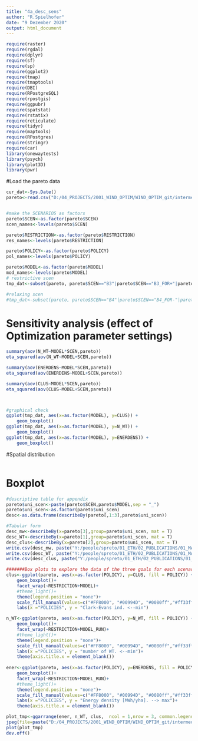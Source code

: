 ```yaml
---
title: "4a_desc_sens"
author: "R.Spielhofer"
date: "9 Dezember 2020"
output: html_document
---
```


```r

require(raster)
require(rgdal)
require(dplyr)
require(sf)
require(sp)
require(ggplot2)
require(tmap)
require(tmaptools)
require(DBI)
require(RPostgreSQL)
require(rpostgis)
require(ggpubr)
require(spatstat)
require(rstatix)
require(reticulate)
require(tidyr)
require(maptools)
require(RPostgres)
require(stringr)
require(car)
library(onewaytests)
library(psych)
library(plot3D)
library(pwr)
```

#Load the pareto data
```r
cur_dat<-Sys.Date()
pareto<-read.csv("D:/04_PROJECTS/2001_WIND_OPTIM/WIND_OPTIM_git/intermediate_steps/3_wp/NSGA3_RES/out/fitness_all_201228.csv", sep=",")


#make the SCENARIOS as factors
pareto$SCEN<-as.factor(pareto$SCEN)
scen_names<-levels(pareto$SCEN)

pareto$RESTRICTION<-as.factor(pareto$RESTRICTION)
res_names<-levels(pareto$RESTRICTION)

pareto$POLICY<-as.factor(pareto$POLICY)
pol_names<-levels(pareto$POLICY)

pareto$MODEL<-as.factor(pareto$MODEL)
mod_names<-levels(pareto$MODEL)
# restrictive scen
tmp_dat<-subset(pareto, pareto$SCEN=="B3"|pareto$SCEN=="B3_FOR+"|pareto$SCEN=="B3_ISOS+"|pareto$SCEN=="B3_CRF+")

#relaxing scen
#tmp_dat<-subset(pareto, pareto$SCEN=="B4"|pareto$SCEN=="B4_FOR-"|pareto$SCEN=="B4_ISOS-"|pareto$SCEN=="B4_CRF-")
```

# Sensitivity analysis (effect of Optimization parameter settings)
```r

summary(aov(N_WT~MODEL*SCEN,pareto))
eta_squared(aov(N_WT~MODEL+SCEN,pareto))

summary(aov(ENERDENS~MODEL*SCEN,pareto))
eta_squared(aov(ENERDENS~MODEL+SCEN,pareto))

summary(aov(CLUS~MODEL*SCEN,pareto))
eta_squared(aov(CLUS~MODEL+SCEN,pareto))



#graphical check
ggplot(tmp_dat, aes(x=as.factor(MODEL), y=CLUS)) +   
    geom_boxplot()
ggplot(tmp_dat, aes(x=as.factor(MODEL), y=N_WT)) +   
    geom_boxplot()
ggplot(tmp_dat, aes(x=as.factor(MODEL), y=ENERDENS)) +   
    geom_boxplot()

```


#Spatial distribution
```r

```

# Boxplot


```r

#descriptive table for appendix
pareto$uni_scen<-paste(pareto$SCEN,pareto$MODEL,sep = "_")
pareto$uni_scen<-as.factor(pareto$uni_scen)
desc<-as.data.frame(describeBy(pareto[,1:3],pareto$uni_scen))

#Tabular form
desc_mw<-describeBy(x=pareto[3],group=pareto$uni_scen, mat = T)
desc_WT<-describeBy(x=pareto[1],group=pareto$uni_scen, mat = T)
desc_clus<-describeBy(x=pareto[2],group=pareto$uni_scen, mat = T)
write.csv(desc_mw, paste("Y:/people/spreto/01_ETH/02_PUBLICATIONS/01_MAIN/3_WIND_OPTIM/Tables/",paste(cur_dat,"mw_desc.csv",sep="_"),sep=""))
write.csv(desc_WT, paste("Y:/people/spreto/01_ETH/02_PUBLICATIONS/01_MAIN/3_WIND_OPTIM/Tables/",paste(cur_dat,"WT_desc.csv",sep="_"),sep=""))
write.csv(desc_clus, paste("Y:/people/spreto/01_ETH/02_PUBLICATIONS/01_MAIN/3_WIND_OPTIM/Tables/",paste(cur_dat,"clus_desc.csv",sep="_"),sep=""))

#######Box plots to explore the data of the three goals for each scenario
clus<-ggplot(pareto, aes(x=as.factor(POLICY), y=CLUS, fill = POLICY)) +   
    geom_boxplot()+
    facet_wrap(~RESTRICTION+MODEL)+
    #theme_light()+
    theme(legend.position = "none")+
    scale_fill_manual(values=c("#FF8000", "#00994D", "#0080ff","#ff33ff"))+
    labs(x ="POLICIES", y = "Clark-Evans ind. <--min")

n_WT<-ggplot(pareto, aes(x=as.factor(POLICY), y=N_WT, fill = POLICY)) +   
    geom_boxplot()+
    facet_wrap(~RESTRICTION+MODEL_RUN)+
    #theme_light()+
    theme(legend.position = "none")+
    scale_fill_manual(values=c("#FF8000", "#00994D", "#0080ff","#ff33ff"))+
    labs(x ="POLICIES", y = "number of WT. <--min")+
    theme(axis.title.x = element_blank()) 
    
ener<-ggplot(pareto, aes(x=as.factor(POLICY), y=ENERDENS, fill = POLICY)) +   
    geom_boxplot()+
    facet_wrap(~RESTRICTION+MODEL_RUN)+
    #theme_light()+
    theme(legend.position = "none")+
    scale_fill_manual(values=c("#FF8000", "#00994D", "#0080ff","#ff33ff"))+
    labs(x ="POLICIES", y = "Energy density [MWh/yha]. --> max")+
    theme(axis.title.x = element_blank())

plot_tmp<-ggarrange(ener, n_WT, clus,  ncol = 1,nrow = 3, common.legend = T,labels = "auto")    
jpeg(file=paste("D:/04_PROJECTS/2001_WIND_OPTIM/WIND_OPTIM_git/intermediate_steps/4_wp/descriptives/",paste(name,"_fitness_box.jpg",sep=""),sep=""),width = 1500, height = 2000)
plot(plot_tmp)
dev.off()


```
